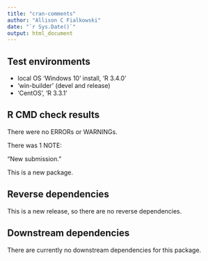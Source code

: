 ```yaml
---
title: "cran-comments"
author: "Allison C Fialkowski"
date: "`r Sys.Date()`"
output: html_document
---
```


## Test environments
* local OS 'Windows 10' install, 'R 3.4.0'
* 'win-builder' (devel and release)
* 'CentOS', 'R 3.3.1'

## R CMD check results

There were no ERRORs or WARNINGs.  

There was 1 NOTE:

"New submission."

This is a new package.

## Reverse dependencies

This is a new release, so there are no reverse dependencies.

## Downstream dependencies

There are currently no downstream dependencies for this package.

